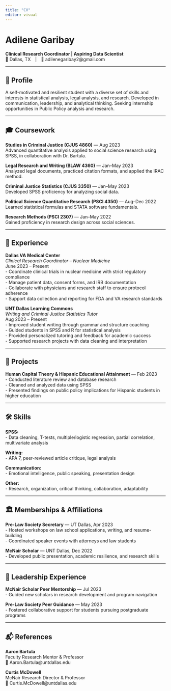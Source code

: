 ---
title: "CV"
editor: visual
---

# Adilene Garibay

**Clinical Research Coordinator \| Aspiring Data Scientist**\
📍 Dallas, TX \| 📧 adilenegaribay2\@gmail.com 

------------------------------------------------------------------------

## 🧭 Profile

A self-motivated and resilient student with a diverse set of skills and interests in statistical analysis, legal analysis, and research. Developed in communication, leadership, and analytical thinking. Seeking internship opportunities in Public Policy analysis and research.

------------------------------------------------------------------------

## 🎓 Coursework

**Studies in Criminal Justice (CJUS 4860)** — Aug 2023\
Advanced quantitative analysis applied to social science research using SPSS, in collaboration with Dr. Bartula.

**Legal Research and Writing (BLAW 4360)** — Jan–May 2023\
Analyzed legal documents, practiced citation formats, and applied the IRAC method.

**Criminal Justice Statistics (CJUS 3350)** — Jan–May 2023\
Developed SPSS proficiency for analyzing social data.

**Political Science Quantitative Research (PSCI 4350)** — Aug–Dec 2022\
Learned statistical formulas and STATA software fundamentals.

**Research Methods (PSCI 2307)** — Jan–May 2022\
Gained proficiency in research design across social sciences.

------------------------------------------------------------------------

## 💼 Experience

**Dallas VA Medical Center**\
*Clinical Research Coordinator – Nuclear Medicine*\
June 2023 – Present\
- Coordinate clinical trials in nuclear medicine with strict regulatory compliance\
- Manage patient data, consent forms, and IRB documentation\
- Collaborate with physicians and research staff to ensure protocol adherence\
- Support data collection and reporting for FDA and VA research standards

**UNT Dallas Learning Commons**\
*Writing and Criminal Justice Statistics Tutor*\
Aug 2023 – Present\
- Improved student writing through grammar and structure coaching\
- Guided students in SPSS and R for statistical analysis\
- Provided personalized tutoring and feedback for academic success\
- Supported research projects with data cleaning and interpretation

------------------------------------------------------------------------

## 📁 Projects

**Human Capital Theory & Hispanic Educational Attainment** — Feb 2023\
- Conducted literature review and database research\
- Cleaned and analyzed data using SPSS\
- Presented findings on public policy implications for Hispanic students in higher education

------------------------------------------------------------------------

## 🛠️ Skills

**SPSS:**\
- Data cleaning, T-tests, multiple/logistic regression, partial correlation, multivariate analysis

**Writing:**\
- APA 7, peer-reviewed article critique, legal analysis

**Communication:**\
- Emotional intelligence, public speaking, presentation design

**Other:**\
- Research, organization, critical thinking, collaboration, adaptability

------------------------------------------------------------------------

## 🏛️ Memberships & Affiliations

**Pre-Law Society Secretary** — UT Dallas, Apr 2023\
- Hosted workshops on law school applications, writing, and resume-building\
- Coordinated speaker events with attorneys and law students

**McNair Scholar** — UNT Dallas, Dec 2022\
- Developed public presentation, academic resilience, and research skills

------------------------------------------------------------------------

## 🌱 Leadership Experience

**McNair Scholar Peer Mentorship** — Jul 2023\
- Guided new scholars in research development and program navigation

**Pre-Law Society Peer Guidance** — May 2023\
- Fostered collaborative support for students pursuing postgraduate programs

------------------------------------------------------------------------

## 📬 References

**Aaron Bartula**\
Faculty Research Mentor & Professor\
📧 Aaron.Bartula\@untdallas.edu

**Curtis McDowell**\
McNair Research Director & Professor\
📧 Curtis.McDowell\@untdallas.edu
